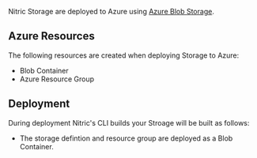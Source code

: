Nitric Storage are deployed to Azure using [Azure Blob Storage](https://azure.microsoft.com/en-us/services/storage/blobs/).

## Azure Resources

The following resources are created when deploying Storage to Azure:

- Blob Container
- Azure Resource Group

## Deployment

During deployment Nitric's CLI builds your Stroage will be built as follows:

- The storage defintion and resource group are deployed as a Blob Container.
